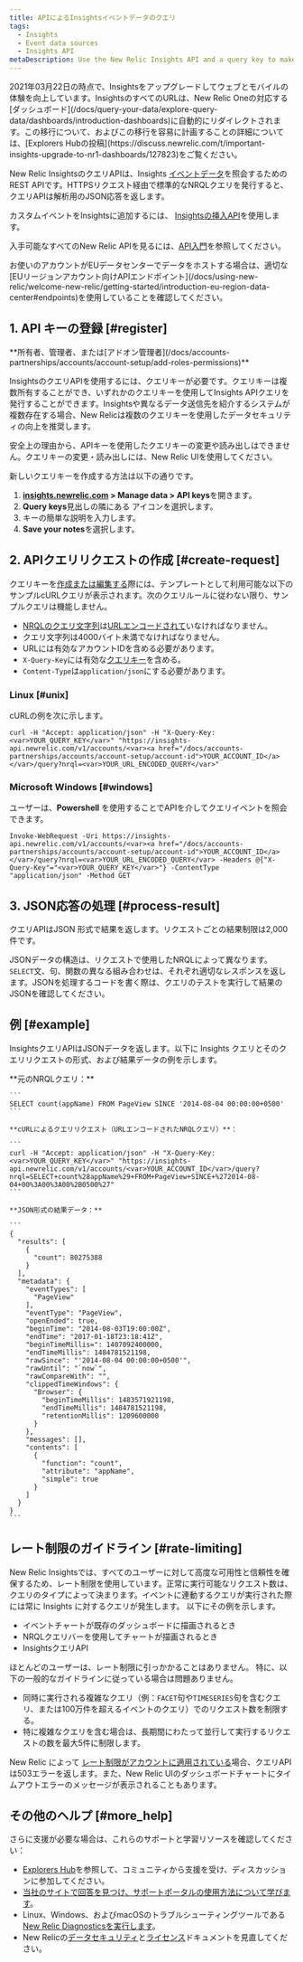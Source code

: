 ```yaml
---
title: APIによるInsightsイベントデータのクエリ
tags:
  - Insights
  - Event data sources
  - Insights API
metaDescription: Use the New Relic Insights API and a query key to make remote queries to the events database via a standard HTTPS request.
---
```


<Callout variant="important">
  2021年03月22日の時点で、Insightsをアップグレードしてウェブとモバイルの体験を向上しています。InsightsのすべてのURLは、New Relic Oneの対応する[ダッシュボード](/docs/query-your-data/explore-query-data/dashboards/introduction-dashboards)に自動的にリダイレクトされます。この移行について、およびこの移行を容易に計画することの詳細については、[Explorers Hubの投稿](https://discuss.newrelic.com/t/important-insights-upgrade-to-nr1-dashboards/127823)をご覧ください。
</Callout>

New Relic InsightsのクエリAPIは、Insights [イベントデータ](/docs/data-analysis/metrics/analyze-your-metrics/data-collection-metric-timeslice-event-data)を照会するためのREST APIです。HTTPSリクエスト経由で標準的なNRQLクエリを発行すると、クエリAPIは解析用のJSON応答を返します。

カスタムイベントをInsightsに追加するには、 [Insightsの挿入API](/docs/insights/explore-data/custom-events/insert-custom-events-insights-api)を使用します。

入手可能なすべてのNew Relic APIを見るには、[API入門](/docs/apis/getting-started/introduction-new-relic-apis)を参照してください。

<Callout variant="tip">
  お使いのアカウントがEUデータセンターでデータをホストする場合は、適切な[EUリージョンアカウント向けAPIエンドポイント](/docs/using-new-relic/welcome-new-relic/getting-started/introduction-eu-region-data-center#endpoints)を使用していることを確認してください。
</Callout>

## 1. API キーの登録 [#register]

<Callout variant="tip">
  **所有者、管理者、または[アドオン管理者](/docs/accounts-partnerships/accounts/account-setup/add-roles-permissions)**
</Callout>

InsightsのクエリAPIを使用するには、クエリキーが必要です。クエリキーは複数所有することができ、いずれかのクエリキーを使用してInsights APIクエリを発行することができます。Insightsや異なるデータ送信先を紹介するシステムが複数存在する場合、New Relicは複数のクエリキーを使用したデータセキュリティの向上を推奨します。

<Callout variant="tip">
  安全上の理由から、APIキーを使用したクエリキーの変更や読み出しはできません。クエリキーの変更・読み出しには、New Relic UIを使用してください。
</Callout>

新しいクエリキーを作成する方法は以下の通りです。

1. **[insights.newrelic.com](https://insights.newrelic.com) > Manage data > API keys**を開きます。
2. **Query keys**見出しの隣にある アイコンを選択します。
3. キーの簡単な説明を入力します。
4. **Save your notes**を選択します。

## 2. APIクエリリクエストの作成 [#create-request]

クエリキーを[作成または編集する](#register)際には、テンプレートとして利用可能な以下のサンプルcURLクエリが表示されます。次のクエリルールに従わない限り、サンプルクエリは機能しません。

* [NRQLのクエリ文字列](/docs/insights/nrql-new-relic-query-language/using-nrql/introduction-nrql)は[URLエンコードされて](http://www.w3schools.com/tags/ref_urlencode.asp)いなければなりません。
* クエリ文字列は4000バイト未満でなければなりません。
* URLには有効なアカウントIDを含める必要があります。
* `X-Query-Key`には有効な[クエリキー](#register)を含める。
* `Content-Type`は`application/json`にする必要があります。

### Linux [#unix]

cURLの例を次に示します。

```
curl -H "Accept: application/json" -H "X-Query-Key: <var>YOUR_QUERY_KEY</var>" "https://insights-api.newrelic.com/v1/accounts/<var><a href="/docs/accounts-partnerships/accounts/account-setup/account-id">YOUR_ACCOUNT_ID</a></var>/query?nrql=<var>YOUR_URL_ENCODED_QUERY</var>"
```

### Microsoft Windows [#windows]

ユーザーは、**Powershell** を使用することでAPIを介してクエリイベントを照会できます。

```
Invoke-WebRequest -Uri https://insights-api.newrelic.com/v1/accounts/<var><a href="/docs/accounts-partnerships/accounts/account-setup/account-id">YOUR_ACCOUNT_ID</a></var>/query?nrql=<var>YOUR_URL_ENCODED_QUERY</var> -Headers @{"X-Query-Key"="<var>YOUR_QUERY_KEY</var>"} -ContentType "application/json" -Method GET
```

## 3. JSON応答の処理 [#process-result]

クエリAPIはJSON 形式で結果を返します。リクエストごとの結果制限は2,000件です。

JSONデータの構造は、リクエストで使用したNRQLによって異なります。`SELECT`文、句、関数の異なる組み合わせは、それぞれ適切なレスポンスを返します。JSONを処理するコードを書く際は、クエリのテストを実行して結果のJSONを確認してください。

## 例 [#example]

InsightsクエリAPIはJSONデータを返します。以下に Insights クエリとそのクエリリクエストの形式、および結果データの例を示します。

<CollapserGroup>
  <Collapser title="クエリ、クエリAPIリクエスト、結果データ">
    **元のNRQLクエリ：**

    ```
    SELECT count(appName) FROM PageView SINCE '2014-08-04 00:00:00+0500'
    ```

    **cURLによるクエリリクエスト（URLエンコードされたNRQLクエリ）**：

    ```
    curl -H "Accept: application/json" -H "X-Query-Key: <var>YOUR_QUERY_KEY</var>" "https://insights-api.newrelic.com/v1/accounts/<var>YOUR_ACCOUNT_ID</var>/query?nrql=SELECT+count%28appName%29+FROM+PageView+SINCE+%272014-08-04+00%3A00%3A00%2B0500%27"
    ```

    **JSON形式の結果データ：**

    ```
    {
      "results": [
        {
          "count": 80275388
        }
      ],
      "metadata": {
        "eventTypes": [
          "PageView"
        ],
        "eventType": "PageView",
        "openEnded": true,
        "beginTime": "2014-08-03T19:00:00Z",
        "endTime": "2017-01-18T23:18:41Z",
        "beginTimeMillis=": 1407092400000,
        "endTimeMillis": 1484781521198,
        "rawSince": "'2014-08-04 00:00:00+0500'",
        "rawUntil": "`now`",
        "rawCompareWith": "",
        "clippedTimeWindows": {
          "Browser": {
            "beginTimeMillis": 1483571921198,
            "endTimeMillis": 1484781521198,
            "retentionMillis": 1209600000
          }
        },
        "messages": [],
        "contents": [
          {
            "function": "count",
            "attribute": "appName",
            "simple": true
          }
        ]
      }
    }
    ```
  </Collapser>
</CollapserGroup>

## レート制限のガイドライン [#rate-limiting]

New Relic Insightsでは、すべてのユーザーに対して高度な可用性と信頼性を確保するため、レート制限を使用しています。正常に実行可能なリクエスト数は、クエリのタイプによって決まります。イベントに連動するクエリが実行された際には常に Insights に対するクエリが発生します。 以下にその例を示します。

* イベントチャートが既存のダッシュボードに描画されるとき
* NRQLクエリバーを使用してチャートが描画されるとき
* InsightsクエリAPI

ほとんどのユーザーは、レート制限に引っかかることはありません。 特に、以下の一般的なガイドラインに従っている場合は問題ありません。

* 同時に実行される複雑なクエリ（例：`FACET`句や`TIMESERIES`句を含むクエリ、または100万件を超えるイベントのクエリ）でのリクエスト数を制限する。
* 特に複雑なクエリを含む場合は、長期間にわたって並行して実行するリクエストの数を最大5件に制限します。

New Relic によって [レート制限がアカウントに適用されている](/docs/insights/use-insights-ui/manage-account-data/rate-limits-insights)場合、クエリAPIは503エラーを返します。また、New Relic UIのダッシュボードチャートにタイムアウトエラーのメッセージが表示されることもあります。

## その他のヘルプ [#more_help]

さらに支援が必要な場合は、これらのサポートと学習リソースを確認してください：

* [Explorers Hub](https://discuss.newrelic.com/)を参照して、コミュニティから支援を受け、ディスカッションに参加してください。
* [当社のサイトで回答を見つけ、サポートポータルの使用方法について学びます](/docs/using-new-relic/welcome-new-relic/get-started/find-help-use-support-portal)。
* Linux、Windows、およびmacOSのトラブルシューティングツールである[New Relic Diagnosticsを実行します](/docs/using-new-relic/cross-product-functions/troubleshooting/new-relic-diagnostics)。
* New Relicの[データセキュリティ](/docs/security)と[ライセンス](/docs/licenses)ドキュメントを見直してください。
